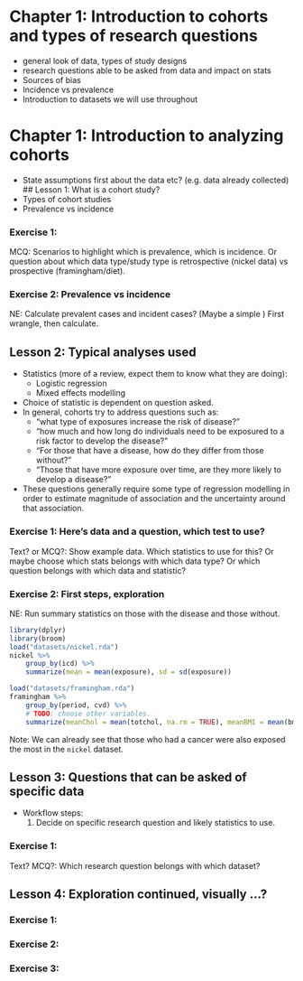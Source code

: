
# Chapter 1: Introduction to cohorts and types of research questions

- general look of data, types of study designs
- research questions able to be asked from data and impact on stats
- Sources of bias
- Incidence vs prevalence
- Introduction to datasets we will use throughout

# Chapter 1: Introduction to analyzing cohorts
- State assumptions first about the data etc? (e.g. data already collected)
## Lesson 1: What is a cohort study?
- Types of cohort studies
- Prevalence vs incidence

### Exercise 1: 
MCQ: Scenarios to highlight which is prevalence, which is incidence.
Or question about which data type/study type is retrospective (nickel data) vs
prospective (framingham/diet).

### Exercise 2: Prevalence vs incidence
NE: Calculate prevalent cases and incident cases?
(Maybe a simple )
First wrangle, then calculate.

## Lesson 2: Typical analyses used
- Statistics (more of a review, expect them to know what they are doing):
    - Logistic regression
    - Mixed effects modelling
- Choice of statistic is dependent on question asked.
- In general, cohorts try to address questions such as:
    - "what type of exposures increase the risk of disease?"
    - "how much and how long do individuals need to be exposured to a risk factor
    to develop the disease?"
    - "For those that have a disease, how do they differ from those without?"
    - "Those that have more exposure over time, are they more likely to develop a disease?"
- These questions generally require some type of regression modelling in order to
estimate magnitude of association and the uncertainty around that association.

### Exercise 1: Here's data and a question, which test to use?

Text? or MCQ?: Show example data. Which statistics to use for this?
Or maybe choose which stats belongs with which data type? Or which question
belongs with which data and statistic?

### Exercise 2: First steps, exploration
NE: Run summary statistics on those with the disease and those without.

```r
library(dplyr)
library(broom)
load("datasets/nickel.rda")
nickel %>% 
    group_by(icd) %>% 
    summarize(mean = mean(exposure), sd = sd(exposure))

load("datasets/framingham.rda")
framingham %>% 
    group_by(period, cvd) %>% 
    # TODO: choose other variables.
    summarize(meanChol = mean(totchol, na.rm = TRUE), meanBMI = mean(bmi, na.rm = TRUE))
```

Note:
We can already see that those who had a cancer were also exposed the most in the
`nickel` dataset.

## Lesson 3: Questions that can be asked of specific data

- Workflow steps:
    1. Decide on specific research question and likely statistics to use.

### Exercise 1:
Text? MCQ?: Which research question belongs with which dataset?

## Lesson 4: Exploration continued, visually ...?
### Exercise 1:
### Exercise 2:
### Exercise 3:
